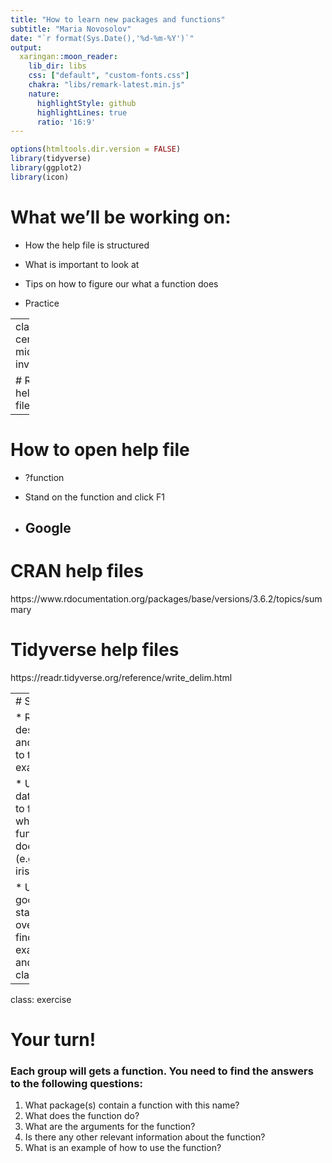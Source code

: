```yaml
---
title: "How to learn new packages and functions"
subtitle: "Maria Novosolov"
date: "`r format(Sys.Date(),'%d-%m-%Y')`"
output:
  xaringan::moon_reader:
    lib_dir: libs
    css: ["default", "custom-fonts.css"]
    chakra: "libs/remark-latest.min.js"
    nature:
      highlightStyle: github
      highlightLines: true
      ratio: '16:9'
---
```

```r
options(htmltools.dir.version = FALSE)
library(tidyverse)
library(ggplot2)
library(icon)
```



# What we'll be working on:

* How the help file is structured

* What is important to look at

* Tips on how to figure our what a function does

* Practice

---
class: center, middle, inverse

# R help files

---

# How to open help file

* ?function

* Stand on the function and click F1

* Google
---

# CRAN help files

https://www.rdocumentation.org/packages/base/versions/3.6.2/topics/summary

# Tidyverse help files

https://readr.tidyverse.org/reference/write_delim.html

---
# Some tips

* Read the description and then go to the examples

* Use basic datasets in R to figure out what the function does (e.g. cars or iris)

* Use google and stack overflow to find more examples and clarifications


---
class: exercise

# Your turn!

### Each group will gets a function. You need to find the answers to the following questions:

1. What package(s) contain a function with this name?
2. What does the function do?
3. What are the arguments for the function?
4. Is there any other relevant information about the function?
5. What is an example of how to use the function?


